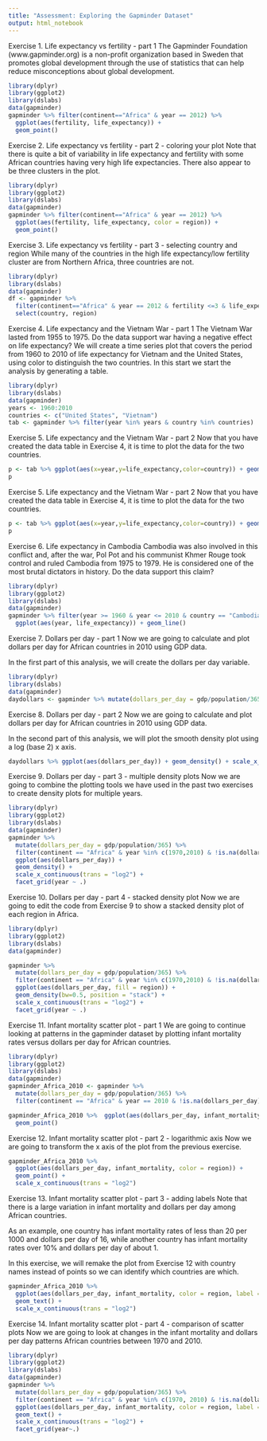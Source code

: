 ```yaml
---
title: "Assessment: Exploring the Gapminder Dataset"
output: html_notebook
---
```

Exercise 1. Life expectancy vs fertility - part 1
The Gapminder Foundation (www.gapminder.org) is a non-profit organization based in Sweden that promotes global development through the use of statistics that can help reduce misconceptions about global development.


```r
library(dplyr)
library(ggplot2)
library(dslabs)
data(gapminder)
gapminder %>% filter(continent=="Africa" & year == 2012) %>%
  ggplot(aes(fertility, life_expectancy)) +
  geom_point()
```
Exercise 2. Life expectancy vs fertility - part 2 - coloring your plot
Note that there is quite a bit of variability in life expectancy and fertility with some African countries having very high life expectancies. There also appear to be three clusters in the plot.
```r
library(dplyr)
library(ggplot2)
library(dslabs)
data(gapminder)
gapminder %>% filter(continent=="Africa" & year == 2012) %>%
  ggplot(aes(fertility, life_expectancy, color = region)) +
  geom_point()
```
Exercise 3. Life expectancy vs fertility - part 3 - selecting country and region
While many of the countries in the high life expectancy/low fertility cluster are from Northern Africa, three countries are not.

```r
library(dplyr)
library(dslabs)
data(gapminder)
df <- gapminder %>% 
  filter(continent=="Africa" & year == 2012 & fertility <=3 & life_expectancy>=70) %>%
  select(country, region)
```
Exercise 4. Life expectancy and the Vietnam War - part 1
The Vietnam War lasted from 1955 to 1975. Do the data support war having a negative effect on life expectancy? We will create a time series plot that covers the period from 1960 to 2010 of life expectancy for Vietnam and the United States, using color to distinguish the two countries. In this start we start the analysis by generating a table.

```r
library(dplyr)
library(dslabs)
data(gapminder)
years <- 1960:2010
countries <- c("United States", "Vietnam")
tab <- gapminder %>% filter(year %in% years & country %in% countries)
```

Exercise 5. Life expectancy and the Vietnam War - part 2
Now that you have created the data table in Exercise 4, it is time to plot the data for the two countries.

```r
p <- tab %>% ggplot(aes(x=year,y=life_expectancy,color=country)) + geom_line()
p
```

Exercise 5. Life expectancy and the Vietnam War - part 2
Now that you have created the data table in Exercise 4, it is time to plot the data for the two countries.

```r
p <- tab %>% ggplot(aes(x=year,y=life_expectancy,color=country)) + geom_line()
p
```






Exercise 6. Life expectancy in Cambodia
Cambodia was also involved in this conflict and, after the war, Pol Pot and his communist Khmer Rouge took control and ruled Cambodia from 1975 to 1979. He is considered one of the most brutal dictators in history. Do the data support this claim?

```r
library(dplyr)
library(ggplot2)
library(dslabs)
data(gapminder)
gapminder %>% filter(year >= 1960 & year <= 2010 & country == "Cambodia") %>% 
  ggplot(aes(year, life_expectancy)) + geom_line()
```
Exercise 7. Dollars per day - part 1
Now we are going to calculate and plot dollars per day for African countries in 2010 using GDP data.

In the first part of this analysis, we will create the dollars per day variable.

```r
library(dplyr)
library(dslabs)
data(gapminder)
daydollars <- gapminder %>% mutate(dollars_per_day = gdp/population/365) %>% filter(continent == "Africa" & year == 2010 & !is.na(dollars_per_day)) 
```

Exercise 8. Dollars per day - part 2
Now we are going to calculate and plot dollars per day for African countries in 2010 using GDP data.

In the second part of this analysis, we will plot the smooth density plot using a log (base 2) x axis.

```r
daydollars %>% ggplot(aes(dollars_per_day)) + geom_density() + scale_x_continuous(trans = "log2")
```
Exercise 9. Dollars per day - part 3 - multiple density plots
Now we are going to combine the plotting tools we have used in the past two exercises to create density plots for multiple years.

```r
library(dplyr)
library(ggplot2)
library(dslabs)
data(gapminder)
gapminder %>% 
  mutate(dollars_per_day = gdp/population/365) %>%
  filter(continent == "Africa" & year %in% c(1970,2010) & !is.na(dollars_per_day)) %>%
  ggplot(aes(dollars_per_day)) + 
  geom_density() + 
  scale_x_continuous(trans = "log2") + 
  facet_grid(year ~ .)
```
Exercise 10. Dollars per day - part 4 - stacked density plot
Now we are going to edit the code from Exercise 9 to show a stacked density plot of each region in Africa.

```r
library(dplyr)
library(ggplot2)
library(dslabs)
data(gapminder)

gapminder %>% 
  mutate(dollars_per_day = gdp/population/365) %>%
  filter(continent == "Africa" & year %in% c(1970,2010) & !is.na(dollars_per_day)) %>%  
  ggplot(aes(dollars_per_day, fill = region)) + 
  geom_density(bw=0.5, position = "stack") + 
  scale_x_continuous(trans = "log2") + 
  facet_grid(year ~ .)
```
Exercise 11. Infant mortality scatter plot - part 1
We are going to continue looking at patterns in the gapminder dataset by plotting infant mortality rates versus dollars per day for African countries.

```r
library(dplyr)
library(ggplot2)
library(dslabs)
data(gapminder)
gapminder_Africa_2010 <- gapminder %>% 
  mutate(dollars_per_day = gdp/population/365) %>%
  filter(continent == "Africa" & year == 2010 & !is.na(dollars_per_day) & !is.na(infant_mortality))

gapminder_Africa_2010 %>%  ggplot(aes(dollars_per_day, infant_mortality, color = region)) +
  geom_point()
```

Exercise 12. Infant mortality scatter plot - part 2 - logarithmic axis
Now we are going to transform the x axis of the plot from the previous exercise.

```r
gapminder_Africa_2010 %>% 
  ggplot(aes(dollars_per_day, infant_mortality, color = region)) +
  geom_point() + 
  scale_x_continuous(trans = "log2")
```
Exercise 13. Infant mortality scatter plot - part 3 - adding labels
Note that there is a large variation in infant mortality and dollars per day among African countries.

As an example, one country has infant mortality rates of less than 20 per 1000 and dollars per day of 16, while another country has infant mortality rates over 10% and dollars per day of about 1.

In this exercise, we will remake the plot from Exercise 12 with country names instead of points so we can identify which countries are which.

```r
gapminder_Africa_2010 %>% 
  ggplot(aes(dollars_per_day, infant_mortality, color = region, label = country)) +
  geom_text() + 
  scale_x_continuous(trans = "log2")
```
Exercise 14. Infant mortality scatter plot - part 4 - comparison of scatter plots
Now we are going to look at changes in the infant mortality and dollars per day patterns African countries between 1970 and 2010.

```r
library(dplyr)
library(ggplot2)
library(dslabs)
data(gapminder)
gapminder %>% 
  mutate(dollars_per_day = gdp/population/365) %>%
  filter(continent == "Africa" & year %in% c(1970, 2010) & !is.na(dollars_per_day) & !is.na(infant_mortality)) %>%
  ggplot(aes(dollars_per_day, infant_mortality, color = region, label = country)) +
  geom_text() + 
  scale_x_continuous(trans = "log2") +
  facet_grid(year~.)
```

